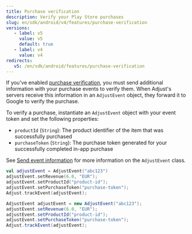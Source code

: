 ```yaml
---
title: Purchase verification
description: Verify your Play Store purchases
slug: en/sdk/android/v4/features/purchase-verification
versions:
   - label: v5
     value: v5
     default: true
   - label: v4
     value: v4
redirects:
   v5: /en/sdk/android/features/purchase-verification
---
```


If you've enabled [purchase verification](https://help.adjust.com/en/article/purchase-verification), you must send additional information with your purchase events to verify them. When Adjust's servers receive this information in an `AdjustEvent` object, they forward it to Google to verify the purchase.

To verify a purchase, instantiate an `AdjustEvent` object with your event token and set the following properties:

- `productId` (`String`): The product identifier of the item that was successfully purchased
- `purchaseToken` (`String`): The purchase token generated for your successfully completed in-app purchase

<Callout type="seealso">

See [Send event information](/en/sdk/android/features/events) for more information on the `AdjustEvent` class.

</Callout>

<Tabs>
<Tab title="Kotlin" sync="kotlin">

```kotlin
val adjustEvent = AdjustEvent("abc123")
adjustEvent.setRevenue(6.0, "EUR");
adjustEvent.setProductId("product-id");
adjustEvent.setPurchaseToken("purchase-token");
Adjust.trackEvent(adjustEvent);
```

</Tab>
<Tab title="Java" sync="java">

```java
AdjustEvent adjustEvent = new AdjustEvent("abc123");
adjustEvent.setRevenue(6.0, "EUR");
adjustEvent.setProductId("product-id");
adjustEvent.setPurchaseToken("purchase-token");
Adjust.trackEvent(adjustEvent);
```

</Tab>
</Tabs>
